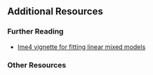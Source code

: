 ## Additional Resources

### Further Reading

* [lme4 vignette for fitting linear mixed models](https://cran.r-project.org/web/packages/lme4/vignettes/lmer.pdf) 

### Other Resources


